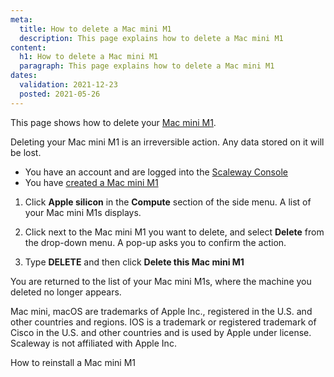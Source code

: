 ```yaml
---
meta:
  title: How to delete a Mac mini M1
  description: This page explains how to delete a Mac mini M1
content:
  h1: How to delete a Mac mini M1
  paragraph: This page explains how to delete a Mac mini M1
dates:
  validation: 2021-12-23
  posted: 2021-05-26
---
```


This page shows how to delete your [Mac mini M1](/compute/apple-silicon/concepts#mac-mini-m1).

<Message type="important">

  Deleting your Mac mini M1 is an irreversible action. Any data stored on it will be lost.

</Message>

<Message type="requirement">

  - You have an account and are logged into the [Scaleway Console](https://console.scaleway.com)
  - You have [created a Mac mini M1](/compute/apple-silicon/how-to/create-mac-mini-m1/)
  
</Message>

1. Click **Apple silicon** in the **Compute** section of the side menu. A list of your Mac mini M1s displays.

  <Lightbox src="scaleway-m1-list.png" alt="" />

2. Click <Icon name="more" /> next to the Mac mini M1 you want to delete, and select **Delete** from the drop-down menu. A pop-up asks you to confirm the action.

3. Type **DELETE** and then click **Delete this Mac mini M1**

You are returned to the list of your Mac mini M1s, where the machine you deleted no longer appears.


<Message type="note">

Mac mini, macOS are trademarks of Apple Inc., registered in the U.S. and other countries and regions. IOS is a trademark or registered trademark of Cisco in the U.S. and other countries and is used by Apple under license. Scaleway is not affiliated with Apple Inc.

</Message> 

<Navigation title="See Also">
  <PreviousButton to="/compute/apple-silicon/how-to/reinstall-mac-mini-m1/">How to reinstall a Mac mini M1</PreviousButton>
</Navigation>

